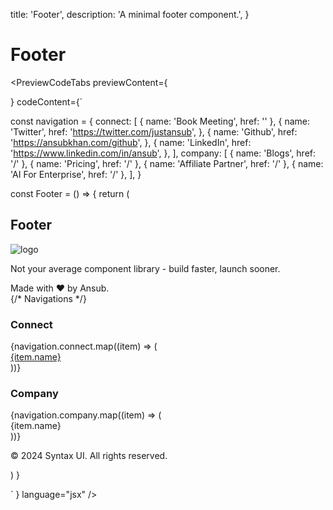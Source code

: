 
  title: 'Footer',
  description: 'A minimal footer component.',
}

# Footer

<RequiresTailwind />

<div className="my-3"></div>

<PreviewCodeTabs
  previewContent={
    <div className="group">
      <Footer />
    </div>
  }
  codeContent={`
  

const navigation = {
connect: [
{ name: 'Book Meeting', href: '' },
{
name: 'Twitter',
href: 'https://twitter.com/justansub',
},
{
name: 'Github',
href: 'https://ansubkhan.com/github',
},
{
name: 'LinkedIn',
href: 'https://www.linkedin.com/in/ansub',
},
],
company: [
{ name: 'Blogs', href: '/' },
{ name: 'Pricing', href: '/' },
{ name: 'Affiliate Partner', href: '/' },
{ name: 'AI For Enterprise', href: '/' },
],
}

const Footer = () => {
return (

<footer
  aria-labelledby="footer-heading"
  className="font-inter w-full max-w-7xl"
>
  <h2 id="footer-heading" className="sr-only">
    Footer
  </h2>
  <div className="mx-auto max-w-7xl px-4 pb-8 pt-24">
    <div className="flex flex-col justify-between lg:flex-row">
      <div className="space-y-8">
        <Image
          priority={true}
          unoptimized={true}
          width={100}
          height={40}
          src="/images/syntaxUI.png"
          alt="logo"
          className="h-7 w-auto"
        />
        <p className="text-md max-w-xs leading-6 text-gray-700">
          Not your average component library - build faster, launch sooner.
        </p>
        <div className="flex space-x-6 text-sm text-gray-700">
          <div>Made with ❤️ by Ansub.</div>
        </div>
      </div>
      {/* Navigations */}
      <div className="mt-16 grid grid-cols-2 gap-14 md:grid-cols-2 lg:mt-0 xl:col-span-2">
        <div className="md:mt-0">
          <h3 className="text-sm font-semibold leading-6 text-gray-900">
            Connect
          </h3>
          <div className="mt-6 space-y-4">
            {navigation.connect.map((item) => (
              <div key={item.name}>
                <a
                  href={item.href}
                  target="_blank"
                  rel="noreferrer"
                  className="text-sm leading-6 text-gray-700 hover:text-gray-900"
                >
                  {item.name}
                </a>
              </div>
            ))}
          </div>
        </div>
        <div>
          <div>
            <h3 className="text-sm font-semibold leading-6 text-gray-900">
              Company
            </h3>
            <div className="mt-6 space-y-4">
              {navigation.company.map((item) => (
                <div key={item.name}>
                  <Link
                    href={item.href}
                    className="text-sm leading-6 text-gray-700 hover:text-gray-900"
                  >
                    {item.name}
                  </Link>
                </div>
              ))}
            </div>
          </div>
        </div>
      </div>
    </div>
    <div className="mt-16 border-t border-gray-900/10 pt-8 sm:mt-20 lg:mt-24">
      <p className="text-xs leading-5 text-gray-700">
        &copy; 2024 Syntax UI. All rights reserved.
      </p>
    </div>
  </div>
</footer>
) }

  `
}
language="jsx"
/>
